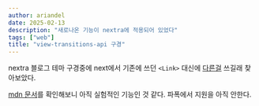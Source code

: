 ```yaml
---
author: ariandel
date: 2025-02-13
description: "새로나온 기능이 nextra에 적용되어 있었다"
tags: ["web"]
title: "view-transitions-api 구경"
---
```


nextra 블로그 테마 구경중에 next에서 기존에 쓰던 `<Link>` 대신에 [다른걸](https://github.com/shuding/next-view-transitions?tab=readme-ov-file) 쓰길래 찾아보았다.

[mdn 문서](https://developer.mozilla.org/ko/docs/Web/API/View_Transition_API)를 확인해보니 아직 실험적인 기능인 것 같다.
파폭에서 지원을 아직 안한다.

